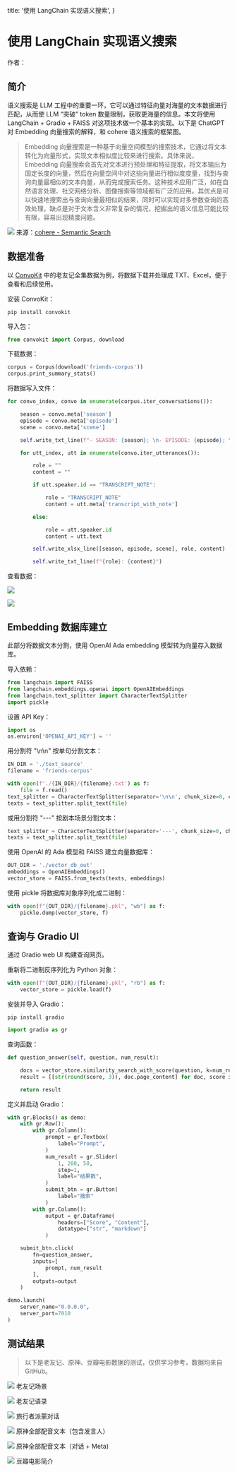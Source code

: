   title: '使用 LangChain 实现语义搜索',
}


# 使用 LangChain 实现语义搜索

作者：<AuthorCiaochaos />

## 简介

语义搜索是 LLM 工程中的重要一环，它可以通过特征向量对海量的文本数据进行匹配，从而使 LLM “突破” token 数量限制，获取更海量的信息。本文将使用 LangChain + Gradio + FAISS 对这项技术做一个基本的实现。以下是 ChatGPT 对 Embedding 向量搜索的解释，和 cohere 语义搜索的框架图。

> Embedding 向量搜索是一种基于向量空间模型的搜索技术，它通过将文本转化为向量形式，实现文本相似度比较来进行搜索。具体来说，Embedding 向量搜索会首先对文本进行预处理和特征提取，将文本输出为固定长度的向量，然后在向量空间中对这些向量进行相似度度量，找到与查询向量最相似的文本向量，从而完成搜索任务。这种技术应用广泛，如在自然语言处理、社交网络分析、图像搜索等领域都有广泛的应用。其优点是可以快速地搜索出与查询向量最相似的结果，同时可以实现对多参数查询的高效处理，缺点是对于文本含义非常复杂的情况，挖掘出的语义信息可能比较有限，容易出现精度问题。

![](/assets/embedding/eb-1.jpg)
来源：[cohere - Semantic Search](https://docs.cohere.ai/docs/semantic-search)


## 数据准备

以 [ConvoKit](https://github.com/CornellNLP/ConvoKit) 中的老友记全集数据为例，将数据下载并处理成 TXT、Excel，便于查看和后续使用。

安装 ConvoKit：

```shell
pip install convokit
```

导入包：

```python
from convokit import Corpus, download
```

下载数据：

```python
corpus = Corpus(download('friends-corpus'))
corpus.print_summary_stats()
```

将数据写入文件：

```python
for convo_index, convo in enumerate(corpus.iter_conversations()):

    season = convo.meta['season']
    episode = convo.meta['episode']
    scene = convo.meta['scene']

    self.write_txt_line(f"- SEASON: {season}; \n- EPISODE: {episode}; \n- SCENE: {scene}")

    for utt_index, utt in enumerate(convo.iter_utterances()):

        role = ""
        content = ""

        if utt.speaker.id == "TRANSCRIPT_NOTE":

            role = "TRANSCRIPT_NOTE"
            content = utt.meta['transcript_with_note']

        else:

            role = utt.speaker.id
            content = utt.text

        self.write_xlsx_line([season, episode, scene], role, content)

        self.write_txt_line(f"{role}: {content}")
```

查看数据：

![](/assets/embedding/eb-2.png)

![](/assets/embedding/eb-3.png)



## Embedding 数据库建立

此部分将数据文本分割，使用 OpenAI Ada embedding 模型转为向量存入数据库。

导入依赖：

```python
from langchain import FAISS
from langchain.embeddings.openai import OpenAIEmbeddings
from langchain.text_splitter import CharacterTextSplitter
import pickle
```

设置 API Key：

```python
import os
os.environ['OPENAI_API_KEY'] = ''
```

用分割符 "\n\n" 按单句分割文本：

```python
IN_DIR = './text_source'
filename = 'friends-corpus'

with open(f'./{IN_DIR}/{filename}.txt') as f:
    file = f.read()
text_splitter = CharacterTextSplitter(separator='\n\n', chunk_size=0, chunk_overlap=0)
texts = text_splitter.split_text(file)
```

或用分割符 "---" 按剧本场景分割文本：

```python
text_splitter = CharacterTextSplitter(separator='---', chunk_size=0, chunk_overlap=0)
texts = text_splitter.split_text(file)
```

使用 OpenAI 的 Ada 模型和 FAISS 建立向量数据库：


```python
OUT_DIR = './vector_db_out'
embeddings = OpenAIEmbeddings()
vector_store = FAISS.from_texts(texts, embeddings)
```

使用 pickle 将数据库对象序列化成二进制：


```python
with open(f"{OUT_DIR}/{filename}.pkl", "wb") as f:
    pickle.dump(vector_store, f)
```



## 查询与 Gradio UI


通过 Gradio web UI 构建查询网页。


重新将二进制反序列化为 Python 对象：


```python
with open(f"{OUT_DIR}/{filename}.pkl", "rb") as f:
    vector_store = pickle.load(f)
```

安装并导入 Gradio：

```shell
pip install gradio
```

```python
import gradio as gr
```

查询函数：

```python
def question_answer(self, question, num_result):

    docs = vector_store.similarity_search_with_score(question, k=num_result)
    result = [[str(round(score, 3)), doc.page_content] for doc, score in docs]

    return result
```

定义并启动 Gradio：


```python
with gr.Blocks() as demo:
    with gr.Row():
        with gr.Column():
            prompt = gr.Textbox(
                label="Prompt",
            )
            num_result = gr.Slider(
                1, 200, 50,
                step=1,
                label="结果数",
            )
            submit_btn = gr.Button(
                label="搜索"
            )
        with gr.Column():
            output = gr.Dataframe(
                headers=["Score", "Content"],
                datatype=["str", "markdown"]
            )

    submit_btn.click(
        fn=question_answer,
        inputs=[
            prompt, num_result
        ],
        outputs=output
    )

demo.launch(
    server_name="0.0.0.0",
    server_port=7010
)
```


## 测试结果


> 以下是老友记、原神、豆瓣电影数据的测试，仅供学习参考，数据均来自 GitHub。


![](/assets/embedding/eb-gradio-1.jpg)
老友记场景


![](/assets/embedding/eb-gradio-2.jpg)
老友记语录


![](/assets/embedding/eb-gradio-3.jpg)
旅行者派蒙对话


![](/assets/embedding/eb-gradio-4.jpg)
原神全部配音文本（包含发言人）


![](/assets/embedding/eb-gradio-5.jpg)
原神全部配音文本（对话 + Meta)


![](/assets/embedding/eb-gradio-6.jpg)
豆瓣电影简介


